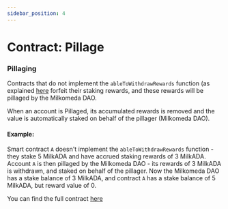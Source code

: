 ```yaml
---
sidebar_position: 4
---
```


# Contract: Pillage

### Pillaging

Contracts that do not implement the `ableToWithdrawRewards` function (as explained [here](https://github.com/dcSpark/milkomeda-documentation/blob/liquid-staking/docs/cardano/liquid-staking/c1-overview/claim-rewards.mdx) forfeit their staking rewards, and these rewards will be pillaged by the Milkomeda DAO.

When an account is Pillaged, its accumulated rewards is removed and the value is automatically staked on behalf of the pillager (Milkomeda DAO).

#### Example:

Smart contract `A` doesn't implement the `ableToWithdrawRewards` function - they stake 5 MilkADA and have accrued staking rewards of 3 MilkADA. Account `A` is then pillaged by the Milkomeda DAO - its rewards of 3 MilkADA is withdrawn, and staked on behalf of the pillager. Now the Milkomeda DAO has a stake balance of 3 MilkADA, and contract `A` has a stake balance of 5 MilkADA, but reward value of 0.

You can find the full contract [here](https://github.com/dcSpark/liquid-staking/blob/main/src/pillage/Pillage.sol)
